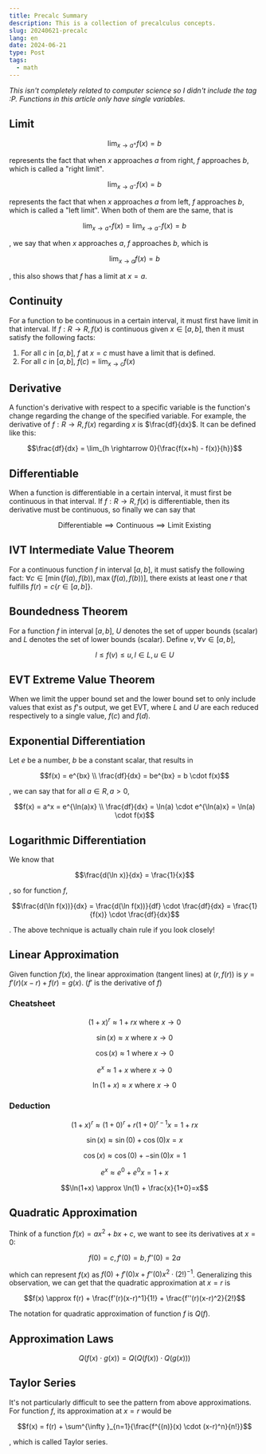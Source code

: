 ```yaml
---
title: Precalc Summary
description: This is a collection of precalculus concepts.
slug: 20240621-precalc
lang: en
date: 2024-06-21
type: Post
tags:
  - math
---
```


_This isn't completely related to computer science so I didn't include the tag :P. Functions in this article only have
single variables._

## Limit

```math
\lim_{x \rightarrow a^{+}}{f(x)} = b
```

represents the fact that when $x$ approaches $a$ from right, $f$ approaches $b$, which is called a "right limit".

```math
\lim_{x \rightarrow a^{-}}{f(x)} = b
```

represents the fact that when $x$ approaches $a$ from left, $f$ approaches $b$, which is called a "left limit".
When both of them are the same, that is

```math
\lim_{x \rightarrow a^{+}}{f(x)} = \lim_{x \rightarrow a^{-}}{f(x)} = b
```

, we say that when $x$ approaches $a$, $f$ approaches $b$, which is

```math
\lim_{x \rightarrow a}{f(x)} = b
```

, this also shows that $f$ has a limit at $x=a$.

## Continuity

For a function to be continuous in a certain interval, it must first have limit in that interval. If $f: R \rightarrow R, f(x)$ is
continuous given $x \in [a,b]$, then it must satisfy the following facts:

1. For all $c$ in $[a,b]$, $f$ at $x=c$ must have a limit that is defined.
2. For all $c$ in $[a,b]$, $f(c) = \lim_{x \rightarrow c}{f(x)}$

## Derivative

A function's derivative with respect to a specific variable is the function's change regarding the change of the specified variable.
For example, the derivative of $f: R \rightarrow R, f(x)$ regarding $x$ is $\frac{df}{dx}$.
It can be defined like this:

```math
\frac{df}{dx} = \lim_{h \rightarrow 0}{\frac{f(x+h) - f(x)}{h}}
```

## Differentiable

When a function is differentiable in a certain interval, it must first be continuous in that interval. If $f: R \rightarrow R, f(x)$
is differentiable, then its derivative must be continuous, so finally we can say that

```math
\text{Differentiable} \implies \text{Continuous} \implies \text{Limit Existing}
```

## IVT Intermediate Value Theorem

For a continuous function $f$ in interval $[a,b]$, it must satisfy the following fact: $\forall c \in [\min(f(a), f(b)), \max(f(a), f(b)) ]$,
there exists at least one $r$ that fulfills $f(r) = c \{r \in [a,b]\}$.

## Boundedness Theorem

For a function $f$ in interval $[a,b]$, $U$ denotes the set of upper bounds (scalar) and $L$ denotes the set of lower bounds (scalar).
Define $v, \forall v \in [a, b]$,

```math
l \leq f(v) \leq u, l \in L, u \in U
```

## EVT Extreme Value Theorem

When we limit the upper bound set and the lower bound set to only include values that exist as $f$'s output, we get EVT,
where $L$ and $U$ are each reduced respectively to a single value, $f(c)$ and $f(d)$.

## Exponential Differentiation

Let $e$ be a number, $b$ be a constant scalar, that results in

```math
f(x) = e^{bx} \\
\frac{df}{dx} = be^{bx} = b \cdot f(x)
```

, we can say that for all $a \in R, a > 0$,

```math
f(x) = a^x = e^{\ln(a)x} \\
\frac{df}{dx} = \ln(a) \cdot e^{\ln(a)x} = \ln(a) \cdot f(x)
```

## Logarithmic Differentiation

We know that

```math
\frac{d(\ln x)}{dx} = \frac{1}{x}
```

,
so for function $f$,

```math
\frac{d(\ln f(x))}{dx} = \frac{d(\ln f(x))}{df} \cdot \frac{df}{dx} = \frac{1}{f(x)} \cdot \frac{df}{dx}
```

. The above technique is actually chain rule if you look closely!

## Linear Approximation

Given function $f(x)$, the linear approximation (tangent lines) at
$(r, f(r))$ is $y = f'(r)(x-r)+f(r) = g(x)$.
($f'$ is the derivative of $f$)

### Cheatsheet

```math
(1+x)^r \approx 1 + rx \text{ where } x \rightarrow 0
```

```math
\sin(x) \approx x \text{ where } x \rightarrow 0
```

```math
\cos(x) \approx 1 \text{ where } x \rightarrow 0
```

```math
e^x \approx 1 + x \text{ where } x \rightarrow 0
```

```math
\ln(1+x) \approx x \text{ where } x \rightarrow 0
```

### Deduction

```math
(1+x)^r \approx (1+0)^r + r(1+0)^{r-1}x=1+rx
```

```math
\sin(x)\approx \sin(0) + \cos(0)x = x
```

```math
\cos(x)\approx \cos(0) + -\sin(0)x = 1
```

```math
e^x \approx e^0 + e^0 x = 1 + x
```

```math
\ln(1+x) \approx \ln(1) + \frac{x}{1+0}=x
```

## Quadratic Approximation

Think of a function $f(x)=ax^2+bx+c$, we want to see its derivatives at $x=0$:

```math
f(0)=c,
f'(0)=b,
f''(0)=2a
```

which can represent $f(x)$ as $f(0) + f'(0)x + f''(0)x^2 \cdot (2!)^{-1}$.
Generalizing this observation, we can get that the quadratic approximation at $x=r$ is

```math
f(x) \approx f(r) + \frac{f'(r)(x-r)^1}{1!} +
\frac{f''(r)(x-r)^2}{2!}
```

The notation for quadratic approximation of function $f$ is $Q(f)$.

## Approximation Laws

```math
Q(f(x) \cdot g(x)) = Q(Q(f(x))\cdot Q(g(x)))
```

## Taylor Series

It's not particularly difficult to see the pattern from above approximations. For function $f$, its
approximation at $x=r$ would be

```math
f(x) = f(r) + \sum^{\infty }_{n=1}{\frac{f^{(n)}(x) \cdot (x-r)^n}{n!}}
```

, which is called Taylor series.
